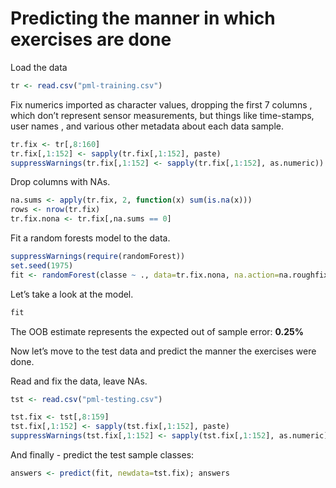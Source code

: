 Predicting the manner in which exercises are done
========================================================

Load the data

```r
tr <- read.csv("pml-training.csv")
```

Fix numerics imported as character values, dropping the first 7 columns
, which don't represent sensor measurements, but things like time-stamps, user names
, and various other metadata about each data sample.

```r
tr.fix <- tr[,8:160]
tr.fix[,1:152] <- sapply(tr.fix[,1:152], paste)
suppressWarnings(tr.fix[,1:152] <- sapply(tr.fix[,1:152], as.numeric))
```

Drop columns with NAs.

```r
na.sums <- apply(tr.fix, 2, function(x) sum(is.na(x)))
rows <- nrow(tr.fix)
tr.fix.nona <- tr.fix[,na.sums == 0]
```

Fit a random forests model to the data.

```r
suppressWarnings(require(randomForest))
set.seed(1975)
fit <- randomForest(classe ~ ., data=tr.fix.nona, na.action=na.roughfix)
```

Let's take a look at the model.

```r
fit
```

The OOB estimate represents the expected out of sample error: **0.25%**  

Now let's move to the test data and predict the manner the exercises were done.  

Read and fix the data, leave NAs.

```r
tst <- read.csv("pml-testing.csv")

tst.fix <- tst[,8:159]
tst.fix[,1:152] <- sapply(tst.fix[,1:152], paste)
suppressWarnings(tst.fix[,1:152] <- sapply(tst.fix[,1:152], as.numeric))
```

And finally - predict the test sample classes:

```r
answers <- predict(fit, newdata=tst.fix); answers
```
